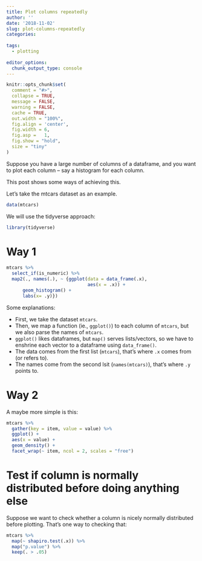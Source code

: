 ```yaml
---
title: Plot columns repeatedly
author: ''
date: '2018-11-02'
slug: plot-columns-repeatedly
categories:
  
tags:
  - plotting
  
editor_options: 
  chunk_output_type: console
---
```





```r

knitr::opts_chunk$set(
  comment = "#>",
  collapse = TRUE,
  message = FALSE,
  warning = FALSE,
  cache = TRUE,
  out.width = "100%",
  fig.align = 'center',
  fig.width = 6,
  fig.asp =   1,
  fig.show = "hold",
  size = "tiny"
)
```

Suppose you have a large number of columns of a dataframe, and you want to plot each column -- say a histogram for each column.

This post shows some ways of achieving this.

Let's take the mtcars dataset as an example.

```r
data(mtcars)
```


We will use the tidyverse approach:

```r
library(tidyverse)
```


# Way 1


```r
mtcars %>% 
  select_if(is_numeric) %>% 
  map2(., names(.), ~ {ggplot(data = data_frame(.x), 
                              aes(x = .x)) + 
      geom_histogram() +
      labs(x= .y)})
```


Some explanations:

- First, we take the dataset `mtcars`.
- Then, we map a function (ie., `ggplot()`) to each column of `mtcars`, but we also parse the names of `mtcars`.
- `ggplot()` likes dataframes, but `map()` serves lists/vectors, so we have to enshrine each vector to a dataframe using `data_frame()`.
- The data comes from the first list (`mtcars`), that's where `.x` comes from (or refers to).
- The names come from the second lsit (`names(mtcars)`), that's where `.y` points to.


# Way 2

A maybe more simple is this:


```r
mtcars %>% 
  gather(key = item, value = value) %>% 
  ggplot() +
  aes(x = value) +
  geom_density() +
  facet_wrap(~ item, ncol = 2, scales = "free")
```



# Test if column is normally distributed before doing anything else

Suppose we want to check whether a column is nicely normally distributed before plotting. That's one way to checking that:


```r
mtcars %>% 
  map(~ shapiro.test(.x)) %>% 
  map("p.value") %>% 
  keep(. > .05)
```

